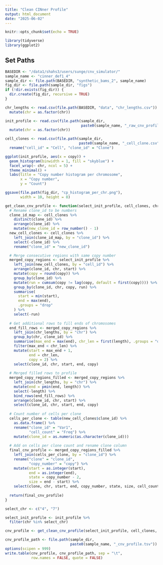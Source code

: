 ```yaml
---
title: "Clean CINner Profile"
output: html_document
date: "2025-06-02"
---
```


```r
knitr::opts_chunk$set(echo = TRUE)

library(tidyverse)
library(ggplot2)
```

## Set Paths

```r

BASEDIR <- "/data1/shahs3/users/sunge/cnv_simulator/"
sample_name <- "cinner_def1_4"
sample_dir <- file.path(BASEDIR, "synthetic_bams_2", sample_name)
fig_dir <- file.path(sample_dir, "figs")
if (!dir.exists(fig_dir)) {
  dir.create(fig_dir, recursive = TRUE)
}

chr_lengths <- read.csv(file.path(BASEDIR, "data", "chr_lengths.csv")) %>% 
  mutate(chr = as.factor(chr))

init_profile <- read.csv(file.path(sample_dir,
                                   paste0(sample_name, "_raw_cnv_profile.csv"))) %>% 
  mutate(chr = as.factor(chr))

cell_clones <- read.csv(file.path(sample_dir,
                                  paste0(sample_name, "_cell_clone.csv"))) %>% 
  rename("cell_id" = "Cell", "clone_id" = "Clone")

```

```r

ggplot(init_profile, aes(x = copy)) +
  geom_histogram(binwidth = 1, fill = "skyblue") +
  facet_wrap(~ chr, ncol = 5) +
  theme_minimal() +
  labs(title = "Copy number histogram per chromosome",
       x = "Copy number",
       y = "Count")

ggsave(file.path(fig_dir, "cp_histogram_per_chr.png"),
       width = 10, height = 8)

```

```r

get_clean_cnv_profile <- function(select_init_profile, cell_clones, chr_lengths) {
  # Rename clone_id to be numbers
  clone_id_map <- cell_clones %>% 
    distinct(clone_id) %>% 
    arrange(clone_id) %>% 
    mutate(new_clone_id = row_number() - 1)
  new_cell_clones <- cell_clones %>% 
    left_join(clone_id_map, by = "clone_id") %>% 
    select(-clone_id) %>% 
    rename("clone_id" = "new_clone_id")

  # Merge consecutive regions with same copy number
  merged_copy_regions <- select_init_profile %>% 
    left_join(new_cell_clones, by = "cell_id") %>% 
    arrange(clone_id, chr, start) %>% 
    mutate(copy = round(copy)) %>% 
    group_by(clone_id) %>% 
    mutate(run = cumsum(copy != lag(copy, default = first(copy)))) %>% 
    group_by(clone_id, chr, copy, run) %>% 
    summarise(
      start = min(start),
      end = max(end),
      .groups = "drop"
    ) %>% 
    select(-run)
  
  # Get additional rows to fill ends of chromosomes
  end_fill_rows <- merged_copy_regions %>% 
    left_join(chr_lengths, by = "chr") %>% 
    group_by(chr, clone_id) %>% 
    summarise(max_end = max(end), chr_len = first(length), .groups = "drop") %>% 
    filter(max_end < chr_len) %>% 
    mutate(start = max_end + 1,
           end = chr_len,
           copy = 2) %>% 
    select(clone_id, chr, start, end, copy)
  
  # Merged filled rows to profile
  merged_copy_regions_filled <- merged_copy_regions %>% 
    left_join(chr_lengths, by = "chr") %>% 
    mutate(end = pmin(end, length)) %>% 
    select(-length) %>% 
    bind_rows(end_fill_rows) %>% 
    arrange(clone_id, chr, start) %>% 
    select(clone_id, chr, start, end, copy)
  
  # Count number of cells per clone
  cells_per_clone <- table(new_cell_clones$clone_id) %>% 
    as.data.frame() %>% 
    rename("clone_id" = "Var1",
           "cell_count" = "Freq") %>% 
    mutate(clone_id = as.numeric(as.character(clone_id)))
  
  # Add on cells per clone count and rename clone column
  final_cnv_profile <- merged_copy_regions_filled %>% 
    left_join(cells_per_clone, by = "clone_id") %>% 
    rename("clone" = "clone_id",
           "copy_number" = "copy") %>% 
    mutate(start = as.integer(start),
           end = as.integer(end),
           state = copy_number - 2,
           size = end - start) %>%
    select(clone, chr, start, end, copy_number, state, size, cell_count)
  
  return(final_cnv_profile)
}


```

```r

select_chr <- c("4", "7")

select_init_profile <- init_profile %>% 
  filter(chr %in% select_chr)

cnv_profile <- get_clean_cnv_profile(select_init_profile, cell_clones, chr_lengths)

cnv_profile_path <- file.path(sample_dir,
                              paste0(sample_name, "_cnv_profile.tsv"))
options(scipen = 999)
write.table(cnv_profile, cnv_profile_path, sep = "\t",
            row.names = FALSE, quote = FALSE)

```








